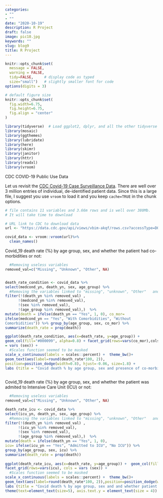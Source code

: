 ```yaml
---
categories:
- ""
- ""
date: "2020-10-19"
description: R Project
draft: false
image: pic10.jpg
keywords: ""
slug: blog9
title: R Project
---
```


```r
knitr::opts_chunk$set(
  message = FALSE, 
  warning = FALSE, 
  tidy=FALSE,     # display code as typed
  size="small")   # slightly smaller font for code
options(digits = 3)

# default figure size
knitr::opts_chunk$set(
  fig.width=6.75, 
  fig.height=6.75,
  fig.align = "center"
)
```


```r
library(tidyverse)  # Load ggplot2, dplyr, and all the other tidyverse packages
library(mosaic)
library(ggthemes)
library(lubridate)
library(here)
library(skimr)
library(janitor)
library(httr)
library(readxl)
library(vroom)
```


CDC COVID-19 Public Use Data

Let us revisit the [CDC Covid-19 Case Surveillance Data](https://data.cdc.gov/Case-Surveillance/COVID-19-Case-Surveillance-Public-Use-Data/vbim-akqf). There are well over 3 million entries of individual, de-identified patient data. Since this is a large file, I suggest you use `vroom` to load it and you keep `cache=TRUE` in the chunk options.


```r
# file contains 11 variables and 3.66m rows and is well over 380Mb. 
# It will take time to download

# URL link to CDC to download data
url <- "https://data.cdc.gov/api/views/vbim-akqf/rows.csv?accessType=DOWNLOAD"

covid_data <- vroom::vroom(url)%>% 
  clean_names()


```


Covid_19 death rate (%) by age group, sex, and whether the patient had co-morbidities or not:

```r

  #Removing useless variables
removed_val=c("Missing", "Unknown", "Other", NA)


death_rate_condition <- covid_data %>%
select(medcond_yn, death_yn, sex, age_group) %>% 
  #Removing the variables linked to "missing", "unknown", "Other"   and    NA
filter(!(death_yn %in% removed_val) ,
      !(medcond_yn %in% removed_val), 
      !(sex %in% removed_val),
      !(age_group %in% removed_val),)  %>%
mutate(death = ifelse(death_yn == "Yes", 1, 0), co_mor=
ifelse(medcond_yn == "Yes", "With Comorbidities", "Without
Comorbidities")) %>% group_by(age_group, sex, co_mor) %>%
summarize(death_rate = prop(death))

ggplot(death_rate_condition, aes(x=death_rate, y=age_group)) +
geom_col(fill="#000099", alpha=0.8) + facet_grid(rows=vars(co_mor),cols
= vars (sex)) +
  #Scales function seemed to be masked
scale_x_continuous(labels = scales::percent) +  theme_bw()+
geom_text(aes(label=round(death_rate*100, 2)),
position=position_dodge(width=0.8), hjust=-0.06, size=1.8) + 
labs (title = "Covid death % by age group, sex and presence of co-morbidities", caption="Source: CDC", x= "", y= "") + theme(text=element_text(size=5), axis.text.y = element_text(size = 4))
      

```

Covid_19 death rate (%) by age group, sex, and whether the patient was admited 
to Intensive Care Unit (ICU) or not:

```r

  #Removing useless variables
removed_val=c("Missing", "Unknown", "Other", NA)

death_rate_icu <- covid_data %>%
select(icu_yn, death_yn, sex, age_group) %>% 
  #Removing the variables linked to "missing", "unknown", "Other"   and    NA 
filter(!(death_yn %in% removed_val) ,
      !(icu_yn %in% removed_val), 
      !(sex %in% removed_val),
      !(age_group %in% removed_val),)  %>%
mutate(death = ifelse(death_yn == "Yes", 1, 0), 
icu= ifelse(icu_yn == "Yes", "Admitted to ICU", "No ICU")) %>%
group_by(age_group, sex, icu) %>% 
summarize(death_rate = prop(death))
  
ggplot(death_rate_icu, aes(x=death_rate, y=age_group)) +  geom_col(fill="#FF0000", alpha=0.8) + 
facet_grid(rows=vars(icu), cols = vars (sex)) +
  #Scales function seemed to be masked
scale_x_continuous(labels = scales::percent) +  theme_bw()+
geom_text(aes(label=round(death_rate*100, 2)),position=position_dodge(width=0.8), hjust=-0.06, size=1.8) + 
labs (title = "Covid death % by age group, sex and and whether patient was admitted to ICU", caption="Source: CDC", x= "", y= "") +
theme(text=element_text(size=5), axis.text.y = element_text(size = 4))
   
    
```